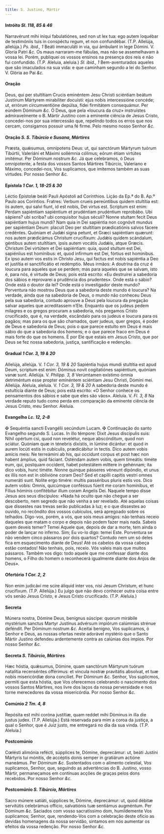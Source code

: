 ```yaml
---
title: S. Justino, Mártir
---
```


#### Intróito <em>Sl. 118, 85 & 46</em>

<div class="grid grid-cols-2 gap-5">
  <span class="text-justify">
    Narravérunt mihi iníqui fabulatiónes, sed non ut lex tua: ego autem loquébar
    de testimóniis tuis in conspéctu regum, et non confundébar. (T.P. Allelúja,
    allelúja.) <em>Ps. ibid., 1</em> Beáti immaculáti in via, qui ámbulant in
    lege Dómini. V. Gloria Patri <em>&c.</em>
  </span>
  <span class="text-justify">
    Os maus narraram-me fábulas, mas não se assemelhavam à vossa lei. Porém,
    publiquei os vossos ensinos na presença dos reis e não fui confundido. (T.P.
    Aleluia, aleluia.) <em>Sl. ibid., 1</em> Bem-aventurados aqueles que são
    imaculados na sua vida: e que caminham segundo a lei do Senhor. V. Glória ao
    Pai <em>&c.</em>
  </span>
</div>

#### Oração

<div class="grid grid-cols-2 gap-5">
  <span class="text-justify">
    Deus, qui per stultítiam Crucis eminéntem Jesu Christi sciéntiam beátum
    Justínum Mártyrem mirabíliter docuísti: ejus nobis intercessióne concéde;
    ut, errórum circumventióne depúlsa, fídei firmitátem consequámur. Per eúndem
    Dóminum <em>&c.</em>
  </span>
  <span class="text-justify">
    Ó Deus, que pela «loucura da cruz» instruístes admiravelmente o B. Mártir
    Justino com a eminente ciência de Jesus Cristo, concedei-nos por sua
    intercessão que, repelindo todos os erros que nos cercam, consigamos possuir
    uma fé firme. Pelo mesmo nosso Senhor <em>&c.</em>
  </span>
</div>

#### Oração <em>S. S. Tibúrcio e Susana, Mártires</em>

<div class="grid grid-cols-2 gap-5">
  <span class="text-justify">
    Præsta, quǽsumus, omnípotens Deus: ut, qui sanctórum Mártyrum tuórum
    Tibúrtii, Valeriáni et Máximi sollémnia cólimus; eórum étiam virtútes
    imitémur. Per Dóminum nostrum <em>&c.</em>
  </span>
  <span class="text-justify">
    Já que celebramos, ó Deus omnipotente, a festa dos vossos Santos Mártires
    Tibúrcio, Valeriano e Máximo, concedei-nos, Vos suplicamos, que imitemos
    também as suas virtudes. Por nosso Senhor <em>&c.</em>
  </span>
</div>

#### Epístola <em>1 Cor. 1, 18-25 & 30</em>

<div class="grid grid-cols-2 gap-5">
  <span class="text-justify">
    Léctio Epístolæ beáti Pauli Apóstoli ad Corínthios.
  </span>
  <span class="text-justify">
    Lição da Ep.ª do B. Ap.º Paulo aos Coríntios.
  </span>
  <span class="text-justify">
    Fratres: Verbum crueis pereúntibus quidem stultítia est: iis autem, qui
    salvi fiunt, id est nobis, Dei virtus est. Scriptum est enim: Perdam
    sapiéntiam sapiéntium et prudéntiam prudéntium reprobábo. Ubi sápiens? ubi
    scriba? ubi conquisítor hujus séculi? Nonne stultam fecit Deus sapiéntiam
    hujus mundi? Nam quia in Dei sapiéntia non cognóvit mundus per sapiéntiam
    Deum: placuit Deo per stultítiam prædicatiónis salvos fácere credéntes.
    Quóniam et Judǽi signa petunt, et Græci sapiéntiam quærunt: nos autem
    prædicámus Christum crucifíxum: Judǽis quidem scándalum, géntibus autem
    stultítiam, ipsis autem vocátis Judǽis, atque Græcis. Christum Dei virtútem
    et Dei sapiéntiam: quia, quod stultum est Dei, sapiéníius est homínibus: et,
    quod infírmum est Dei, fórtius est homínibus. Ex ipso autem vos estis in
    Christo Jesu, qui factus est nobis sapiéntia a Deo et justítia ei
    sanctificátio et redémptio.
  </span>
  <span class="text-justify">
    Meus irmãos: A doutrina da cruz é loucura para aqueles que se perdem; mas
    para aqueles que se salvam, isto é, para nós, é virtude de Deus; pois está
    escrito: «Eu destruirei a sabedoria dos sábios e reprovarei a prudência dos
    prudentes». Onde está o sábio? Onde está o doutor da lei? Onde está o
    investigador deste mundo? Porventura não mostrou Deus que a sabedoria deste
    mundo é loucura? Na verdade, ainda que na sabedoria de Deus, o mundo não
    conheceu Deus pela sua sabedoria, contudo aprouve a Deus pela loucura da
    pregação salvar aqueles que acreditassem n’Ele. Enquanto que os judeus pedem
    milagres e os gregos procuram a sabedoria, nós pregamos Cristo crucificado,
    que é, na verdade, escândalo para os judeus e loucura para os pagãos; mas
    para os que são chamados, quer judeus, quer gregos, é poder de Deus e
    sabedoria de Deus; pois o que parece estulto em Deus é mais sábio do que a
    sabedoria dos homens; e o que parece fraco em Deus é mais forte do que os
    homens. É por Ele que estais em Jesus Cristo, que por Deus se fez nossa
    sabedoria, justiça, santificação e redenção.
  </span>
</div>

#### Gradual <em>1 Cor. 3, 19 & 20</em>

<div class="grid grid-cols-2 gap-5">
  <span class="text-justify">
    Allelúja, allelúja. V. <em>1 Cor. 3, 19 & 20</em> Sapiéntia hujus mundi
    stultítia est apud Deum, scriptum est enim: Dóminus novit cogitatiónes
    sapiéntium, quóniam vanæ sunt. Allelúja. V. <em>Philipp. 3, 8</em>
    Verúmtamen exístimo ómnia detriméntum esse propter eminéntem sciéntiam Jesu Christi,
    Dómini mei. Allelúja.
  </span>
  <span class="text-justify">
    Aleluia, aleluia. V. <em>1 Cor. 3, 19 & 20</em> A sabedoria deste mundo é
    estultícia diante de Deus; pois está escrito: «O Senhor conhece os
    pensamentos dos sábios e sabe que eles são vãos». Aleluia. V.
    <em>Fl. 3, 8</em> Na verdade reputo tudo como perda em comparação da eminente
    ciência de Jesus Cristo, meu Senhor. Aleluia.
  </span>
</div>

#### Evangelho <em>Lc. 12, 2-8</em>

<div class="grid grid-cols-2 gap-5">
  <span class="text-justify">
    <span class="text-red-500">&#10016;</span> Sequéntia sancti Evangélii
    secúndum Lucam.
  </span>
  <span class="text-justify">
    <span class="text-red-500">&#10016;</span> Continuação do santo Evangelho
    segundo S. Lucas.
  </span>
  <span class="text-justify">
    In illo témpore: Dixit Jesus discípulis suis: Nihil opértum csi, quod non
    revelétur, neque abscónditum, quod non sciátur. Quóniam quæ in ténebris
    dixístis, in lúmine dicántur: et quod in aurem locúti estis in cubículis,
    prædicábitur in tectis. Dico autem vobis amícis meis: Ne terreámini ab his,
    qui occidunt corpus et post hæc non habent ámplius, quid fáciant. Osténdam
    autem vobis, quem timeátis: timéte eum, qui, postquam occídent, habet
    potestátem míttere in gehénnam; ita dico vobis, hunc timéte. Nonne quinque
    pásseres véneunt dipóndio, et unus ex illis non est in oblivióne coram Deo?
    Sed et capílli capitis vestri omnes numeráti sunt. Nolíte ergo timére:
    multis passéribus pluris estis vos. Dico autem vobis: Omnis, quicúmque
    conféssus fúerit me coram homínibus, et Fílius hóminis confitébitur illum
    coram Angelis Dei.
  </span>
  <span class="text-justify">
    Naquele tempo disse Jesus aos seus discípulos: «Nada há oculto que não
    chegue a ser descoberto, nem segredo que não venha a ser revelado. Até
    aquelas coisas que dissestes nas trevas serão publicadas à luz; e o que
    dissestes ao ouvido, no recôndito dos vossos cubículos, será apregoado sobre
    os telhados. Digo-vos, porém, a vós, que sois meus amigos: não tenhais
    receio daqueles que matam o corpo e depois não podem fazer mais nada. Sabeis
    quem deveis temer? Temei Aquele que, depois de dar a morte, tem ainda o
    poder de lançar no inferno. Sim; Eu vo-lo digo: temei Este. Porventura se
    não vendem cinco pássaros por dois quartos? Contudo nem um só deles fica em
    esquecimento diante de Deus! Até os cabelos da vossa cabeça estão contados!
    Não tenhais, pois, receio. Vós valeis mais que muitos pássaros. Também vos
    digo: todo aquele que me confessar diante dos homens, o Filho do homem o
    reconhecerá igualmente diante dos Anjos de Deus».
  </span>
</div>

#### Ofertório <em>1 Cor. 2, 2</em>

<div class="grid grid-cols-2 gap-5">
  <span class="text-justify">
    Non enim judicávi me scire áliquid inter vos, nisi Jesum Christum, et hunc
    crucifíxum. (T.P. Allelúja.)
  </span>
  <span class="text-justify">
    Eu julgo que não devo conhecer outra coisa entre vós senão Jesus Cristo, e
    Jesus Cristo crucificado. (T.P. Aleluia.)
  </span>
</div>

#### Secreta

<div class="grid grid-cols-2 gap-5">
  <span class="text-justify">
    Múnera nostra, Dómine Deus, benígnus súscipe: quorum mirábile mystérium
    sanctus Martyr Justínus advérsum impiórum calúmnias strénue deféndit. Per
    Dóminum nostrum <em>&c.</em>
  </span>
  <span class="text-justify">
    Aceitai benigno, Vos suplicamos, ó Senhor e Deus, as nossas ofertas neste
    adorável mystério que o Santo Mártir Justino defendeu ardentemente contra as
    calúnias dos ímpios. Por nosso Senhor <em>&c.</em>
  </span>
</div>

#### Secreta <em>S. Tibúrcio, Mártires</em>

<div class="grid grid-cols-2 gap-5">
  <span class="text-justify">
    Hæc hóstia, quǽsumus, Dómine, quam sanctórum Mártyrum tuórum natalítia
    recenséntes offérimus: et víncula nostræ pravitátis absolvat, et tuæ nobis
    misericórdiæ dona concíliet. Per Dóminum <em>&c.</em>
  </span>
  <span class="text-justify">
    Senhor, Vos suplicmos, permiti que esta hóstia, que Vos oferecemos
    celebrando o nascimento dos vossos Santos Mártires, nos livre dos laços da
    nossa perversidade e nos torne merecedores da vossa misericórdia. Por nosso
    Senhor <em>&c.</em>
  </span>
</div>

#### Comúnio <em>2 Tm. 4, 8</em>

<div class="grid grid-cols-2 gap-5">
  <span class="text-justify">
    Repósita est mihi coróna justítiæ, quam reddet mihi Dóminus in illa die
    justus judex. (T.P. Allelúja.)
  </span>
  <span class="text-justify">
    Está reservada para mim a coroa da justiça, a qual o Senhor, que é Juiz
    justo, me entregará no dia da sua vinda. (T.P. Aleluia.)
  </span>
</div>

#### Postcomúnio

<div class="grid grid-cols-2 gap-5">
  <span class="text-justify">
    Cœlésti alimónia refécti, súpplices te, Dómine, deprecámur: ut, beáti
    Justíni Mártyris tui mónitis, de accéptis donis semper in gratiárum actióne
    maneámus. Per Dóminum <em>&c.</em>
  </span>
  <span class="text-justify">
    Sustentados com o alimento celestial, Vos suplicamos, Senhor, que, seguindo
    as advertências do B. Justino, vosso Mártir, permaneçamos em contínuas
    acções de graças pelos dons recebidos. Por nosso Senhor <em>&c.</em>
  </span>
</div>

#### Postcomúnio <em>S. Tibúrcio, Mártires</em>

<div class="grid grid-cols-2 gap-5">
  <span class="text-justify">
    Sacro múnere satiáti, súpplices te, Dómine, deprecámur: ut, quod débitæ
    servitútis celebrámus offício, salvatiónis tuæ sentiámus augméntum. Per
    Dóminum <em>&c.</em>
  </span>
  <span class="text-justify">
    Saciados com vosso sacratíssimo dom, humildemente Vos suplicamos; Senhor,
    que, rendendo-Vos com a celebração deste ofício as devidas homenagens da
    nossa servidão, sintamos em nós aumentar os efeitos da vossa redenção. Por
    nosso Senhor <em>&c.</em>
  </span>
</div>

